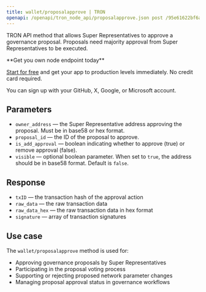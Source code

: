 ---
title: wallet/proposalapprove | TRON
openapi: /openapi/tron_node_api/proposalapprove.json post /95e61622bf6a8af293978377718e3b77/wallet/proposalapprove
---

TRON API method that allows Super Representatives to approve a governance proposal. Proposals need majority approval from Super Representatives to be executed.

<Check>
**Get you own node endpoint today**

[Start for free](https://console.chainstack.com/) and get your app to production levels immediately. No credit card required.

You can sign up with your GitHub, X, Google, or Microsoft account.
</Check>

## Parameters

* `owner_address` — the Super Representative address approving the proposal. Must be in base58 or hex format.
* `proposal_id` — the ID of the proposal to approve.
* `is_add_approval` — boolean indicating whether to approve (true) or remove approval (false).
* `visible` — optional boolean parameter. When set to `true`, the address should be in base58 format. Default is `false`.

## Response

* `txID` — the transaction hash of the approval action
* `raw_data` — the raw transaction data
* `raw_data_hex` — the raw transaction data in hex format
* `signature` — array of transaction signatures

## Use case

The `wallet/proposalapprove` method is used for:

* Approving governance proposals by Super Representatives
* Participating in the proposal voting process
* Supporting or rejecting proposed network parameter changes
* Managing proposal approval status in governance workflows